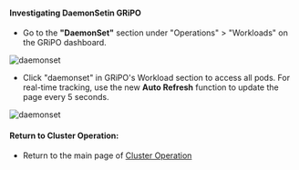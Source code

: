 #### Investigating DaemonSetin GRiPO

- Go to the <b>"DaemonSet"</b> section under  "Operations" > "Workloads" on the GRiPO dashboard.

![daemonset](/cluster_operation/workload/daemonset/daemonset0.png)

- Click "daemonset" in GRiPO's Workload section to access all pods. For real-time tracking, use the new <b>Auto Refresh</b> function to update the page every 5 seconds.

![daemonset](/cluster_operation/workload/daemonset/daemonset1.png)

#### Return to Cluster Operation:

- Return to the main page of [Cluster Operation](/cluster_operations/introduction)
